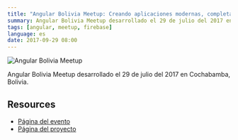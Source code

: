 ```yaml
---
title: "Angular Bolivia Meetup: Creando aplicaciones modernas, completas. Angular + Firebase"
summary: Angular Bolivia Meetup desarrollado el 29 de julio del 2017 en Cochabamba, Bolivia.
tags: [angular, meetup, firebase]
language: es
date: 2017-09-29 08:00
---
```


![Angular Bolivia Meetup](/images/talks/angularbolivia.jpeg)

Angular Bolivia Meetup desarrollado el 29 de julio del 2017 en Cochabamba, Bolivia.

<SpeakerDeck slidesId="9b4b66335b724c2382af1542b017dd59"/>

## Resources

* [Página del evento](https://www.meetup.com/Angular-Bolivia/events/241204092/)
* [Página del proyecto](/projects/angularfirebaseweb/)

